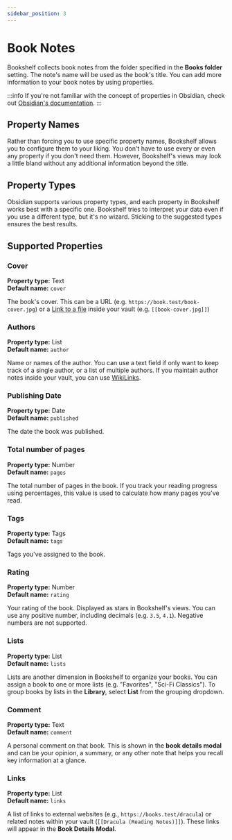```yaml
---
sidebar_position: 3
---
```


# Book Notes

Bookshelf collects book notes from the folder specified in the **Books folder** setting.
The note's name will be used as the book's title.
You can add more information to your book notes by using properties.

:::info
If you're not familiar with the concept of properties in Obsidian, check out
[Obsidian's documentation](https://help.obsidian.md/properties).
:::

## Property Names

Rather than forcing you to use specific property names, Bookshelf allows you to configure them to your liking.
You don't have to use every or even any property if you don't need them.
However, Bookshelf's views may look a little bland without any additional information beyond the title.

## Property Types

Obsidian supports various property types, and each property in Bookshelf works best with a specific one.
Bookshelf tries to interpret your data even if you use a different type, but it's no wizard.
Sticking to the suggested types ensures the best results.

## Supported Properties

### Cover

**Property type:** Text\
**Default name:** `cover`

The book's cover. This can be a URL (e.g. `https://book.test/book-cover.jpg`) or a [Link to a file](https://help.obsidian.md/links#Link+to+a+file) inside your vault
(e.g. `[[book-cover.jpg]]`)

### Authors

**Property type:** List\
**Default name:** `author`

Name or names of the author. You can use a text field if only want to keep track of a single author, or a list of
multiple authors. If you maintain author notes inside your vault, you can use [WikiLinks](https://help.obsidian.md/links#Supported+formats+for+internal+links).

### Publishing Date

**Property type:** Date\
**Default name:** `published`

The date the book was published.

### Total number of pages

**Property type:** Number\
**Default name:** `pages`

The total number of pages in the book. If you track your reading progress using percentages, this value is used
to calculate how many pages you've read.

### Tags

**Property type:** Tags\
**Default name:** `tags`

Tags you've assigned to the book.

### Rating

**Property type:** Number\
**Default name:** `rating`

Your rating of the book.
Displayed as stars in Bookshelf's views.
You can use any positive number, including decimals (e.g. `3.5`, `4.1`).
Negative numbers are not supported.

### Lists

**Property type:** List\
**Default name:** `lists`

Lists are another dimension in Bookshelf to organize your books.
You can assign a book to one or more lists (e.g. "Favorites", "Sci-Fi Classics").
To group books by lists in the **Library**, select **List** from the grouping dropdown.

### Comment

**Property type:** Text\
**Default name:** `comment`

A personal comment on that book.
This is shown in the **book details modal** and can be your opinion, a summary, or any other note that helps you recall key information at a glance.

### Links

**Property type:** List\
**Default name:** `links`

A list of links to external websites (e.g., `https://books.test/dracula`) or related notes within your vault (`[[Dracula (Reading Notes)]]`).
These links will appear in the **Book Details Modal**.
